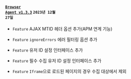 #### <code class='changelog-service'><a href="https://docs.whatap.io/release-notes/browser/browser-1_3_3">Browser Agent v1.3.3</a></code> <code class='changelog-date'>2023년 12월 27일</code>

- <code class="Feature">Feature</code> AJAX MTID 헤더 옵션 추가(APM 연계 기능)

- <code class="Feature">Feature</code> <code>ignoreErrors</code> 에러 필터링 옵션 추가

- <code class="Feature">Feature</code> 유저 ID 설정 인터페이스 추가

- <code class="Feature">Feature</code> 필수 수집 유저 ID 설정 인터페이스 추가

- <code class="Feature">Feature</code> <code>Iframe</code>으로 로드된 페이지의 경우 수집 대상에서 제외

